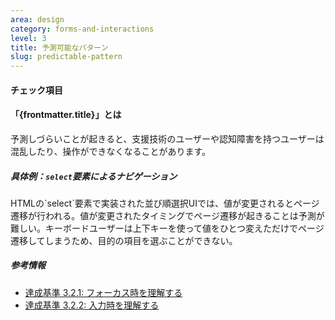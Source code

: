 ```yaml
---
area: design
category: forms-and-interactions
level: 3
title: 予測可能なパターン
slug: predictable-pattern
---
```



#### チェック項目

<Checkpoint title="UIがフォーカスを受取ったときや、フォームコントロール等の値を変更したとき、予測しづらいコンテンツの変化を起こさない" />
<Checkpoint title="コンテンツを変化させるための確定する操作をユーザーにゆだねる" />

#### 「{frontmatter.title}」とは

予測しづらいことが起きると、支援技術のユーザーや認知障害を持つユーザーは混乱したり、操作ができなくなることがあります。

##### 具体例：`select`要素によるナビゲーション

<Cases>
  <Case span={2} type="bad" title="値を変更するとページ遷移する">
    HTMLの`select`要素で実装された並び順選択UIでは、値が変更されるとページ遷移が行われる。値が変更されたタイミングでページ遷移が起きることは予測が難しい。キーボードユーザーは上下キーを使って値をひとつ変えただけでページ遷移してしまうため、目的の項目を選ぶことができない。
  </Case>
</Cases>

##### 参考情報

- [達成基準 3.2.1: フォーカス時を理解する](https://waic.jp/translations/WCAG21/Understanding/on-focus.html)
- [達成基準 3.2.2: 入力時を理解する](https://waic.jp/translations/WCAG21/Understanding/on-input.html)

